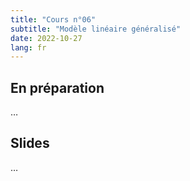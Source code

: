 ```yaml
---
title: "Cours n°06"
subtitle: "Modèle linéaire généralisé"
date: 2022-10-27
lang: fr
---
```


## En préparation

...

## Slides

...
